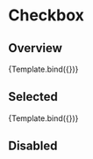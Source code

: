 


<Meta title="Components/Checkbox" component={Checkbox} />


# Checkbox

## Overview

<Canvas>
  <Story
    name="Overview"
    args={{
      name: 'Control',
      value: 1,
      isChecked: false,
      isDisabled: false,
      label: 'Regular',
    }}
  >
    {Template.bind({})}
  </Story>
</Canvas>

## Selected

<Canvas>
  <Story
    name="Selected"
    args={{
      name: 'Control',
      value: 1,
      isChecked: true,
      isDisabled: false,
      label: 'Selected',
    }}
  >
    {Template.bind({})}
  </Story>
</Canvas>

## Disabled

<Canvas>
  <Story name="Disabled">
    <Stack spacing="lg" direction="row">
      <Checkbox isDisabled={true} label="Disabled" />
      <Checkbox isDisabled={true} isChecked={true} label="Disabled checked" />
    </Stack>
  </Story>
</Canvas>
